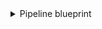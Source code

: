 <details>
<summary>Pipeline blueprint</summary>

```json showLineNumbers
{
  "identifier": "pipeline",
  "title": "Pipeline",
  "icon": "GitLab",
  "schema": {
    "properties": {
      "createdAt": {
        "title": "Created At",
        "type": "string",
        "format": "date-time"
      },
      "updatedAt": {
        "title": "Updated At",
        "type": "string",
        "format": "date-time"
      },
      "creator": {
        "title": "Creator",
        "type": "string"
      },
      "status": {
        "title": "Status",
        "type": "string",
        "enum": [
          "created",
          "waiting_for_resource",
          "preparing",
          "pending",
          "running",
          "success",
          "failed",
          "canceled",
          "skipped",
          "manual",
          "scheduled"
        ],
        "enumColors": {
          "created": "yellow",
          "waiting_for_resource": "yellow",
          "preparing": "yellow",
          "pending": "yellow",
          "running": "yellow",
          "success": "green",
          "failed": "red",
          "canceled": "red",
          "skipped": "red",
          "manual": "blue",
          "scheduled": "blue"
        }
      },
      "stages": {
        "title": "Stages",
        "type": "array",
        "items": {
          "type": "string"
        }
      },
      "link": {
        "title": "Link",
        "type": "string",
        "format": "url"
      }
    },
    "required": []
  },
  "mirrorProperties": {},
  "calculationProperties": {},
  "relations": {}
}
```

</details>
